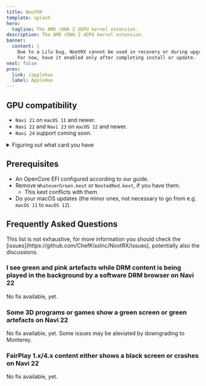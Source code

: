 ```yaml
---
title: NootRX
template: splash
hero:
  tagline: The AMD rDNA 2 dGPU kernel extension.
description: The AMD rDNA 2 dGPU kernel extension.
banner:
  content: |
    Due to a Lilu bug, NootRX cannot be used in recovery or during upgrades due to a misdetection causing a stall at the last stage.
    For now, have it enabled only after completing install or update.
next: false
prev:
  link: /applehax
  label: AppleHax
---
```



## GPU compatibility

- `Navi 21` on `macOS 11` and newer.
- `Navi 22` and `Navi 23` on `macOS 12` and newer.
- `Navi 24` support coming soon.

<details>
<summary>Figuring out what card you have</summary>

| Branding                     | Card type |
| ---------------------------- | --------- |
| AMD Radeon Pro V620          | `Navi 21` |
| AMD Radeon Pro W6800         | `Navi 21` |
| AMD Radeon Pro W6800X        | `Navi 21` |
| AMD Radeon Pro W6800X Duo    | `Navi 21` |
| AMD Radeon Pro W6900X        | `Navi 21` |
| AMD Radeon RX 6800           | `Navi 21` |
| AMD Radeon RX 6800 XT        | `Navi 21` |
| AMD Radeon RX 6900 XT        | `Navi 21` |
| AMD Radeon RX 6900 XTX       | `Navi 21` |
| AMD Radeon RX 6950 XT        | `Navi 21` |
| AMD Radeon RX 6700           | `Navi 22` |
| AMD Radeon RX 6700 XT        | `Navi 22` |
| AMD Radeon RX 6700M          | `Navi 22` |
| AMD Radeon RX 6750 GRE 10 GB | `Navi 22` |
| AMD Radeon RX 6750 GRE 12 GB | `Navi 22` |
| AMD Radeon RX 6750 XT        | `Navi 22` |
| AMD Radeon RX 6800M          | `Navi 22` |
| AMD Radeon RX 6850M XT       | `Navi 22` |
| AMD Radeon Pro W6600         | `Navi 23` |
| AMD Radeon Pro W6600M        | `Navi 23` |
| AMD Radeon Pro W6600X        | `Navi 23` |
| AMD Radeon RX 6600           | `Navi 23` |
| AMD Radeon RX 6600 XT        | `Navi 23` |
| AMD Radeon RX 6600M          | `Navi 23` |
| AMD Radeon RX 6600S          | `Navi 23` |
| AMD Radeon RX 6650 XT        | `Navi 23` |
| AMD Radeon RX 6650M          | `Navi 23` |
| AMD Radeon RX 6650M XT       | `Navi 23` |
| AMD Radeon RX 6700S          | `Navi 23` |
| AMD Radeon RX 6800S          | `Navi 23` |
| AMD Radeon Pro W6300         | `Navi 24` |
| AMD Radeon Pro W6300M        | `Navi 24` |
| AMD Radeon Pro W6400         | `Navi 24` |
| AMD Radeon Pro W6500M        | `Navi 24` |
| AMD Radeon RX 6300           | `Navi 24` |
| AMD Radeon RX 6300M          | `Navi 24` |
| AMD Radeon RX 6400           | `Navi 24` |
| AMD Radeon RX 6450M          | `Navi 24` |
| AMD Radeon RX 6500 XT        | `Navi 24` |
| AMD Radeon RX 6500M          | `Navi 24` |
| AMD Radeon RX 6550M          | `Navi 24` |
| AMD Radeon RX 6550S          | `Navi 24` |

</details>

## Prerequisites

- An OpenCore EFI configured according to our guide.
- Remove `WhateverGreen.kext` or `NootedRed.kext`, if you have them.
  - This kext conflicts with them.
- Do your macOS updates (the minor ones, not necessary to go from e.g. `macOS 11` to `macOS 12`).

## Frequently Asked Questions

<Aside type="danger">
This list is not exhaustive, for more information you should check the [issues](https://github.com/ChefKissInc/NootRX/issues), potentially also the discussions.
</Aside>

### I see green and pink artefacts while DRM content is being played in the background by a software DRM browser on Navi 22

No fix available, yet.

### Some 3D programs or games show a green screen or green artefacts on Navi 22

No fix available, yet. Some issues may be aleviated by downgrading to Monterey.

### FairPlay 1.x/4.x content either shows a black screen or crashes on Navi 22

No fix available, yet.
